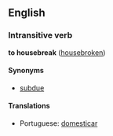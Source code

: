 ==English==
===Intransitive verb===
'''to housebreak''' ([[housebroken]])

==== Synonyms ====
*[[subdue]]

====Translations====
*Portuguese: [[domesticar]]